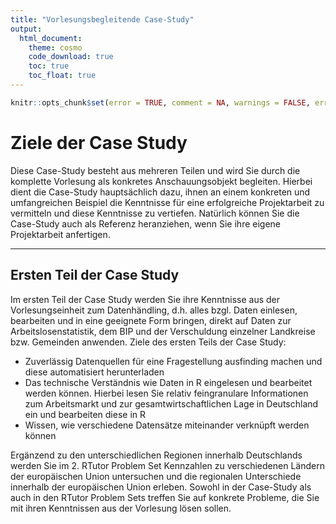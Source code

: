 ```yaml
---
title: "Vorlesungsbegleitende Case-Study"
output: 
  html_document:
    theme: cosmo
    code_download: true
    toc: true
    toc_float: true
---
```


```r
knitr::opts_chunk$set(error = TRUE, comment = NA, warnings = FALSE, errors = FALSE, messages = FALSE, tidy = FALSE, echo = FALSE)
```

# Ziele der Case Study

Diese Case-Study besteht aus mehreren Teilen und wird Sie durch die komplette Vorlesung als konkretes Anschauungsobjekt begleiten. Hierbei dient die Case-Study hauptsächlich dazu, ihnen an einem konkreten und umfangreichen Beispiel die Kenntnisse für eine erfolgreiche Projektarbeit zu vermitteln und diese Kenntnisse zu vertiefen. Natürlich können Sie die Case-Study auch als Referenz heranziehen, wenn Sie ihre eigene Projektarbeit anfertigen. 

---

## Ersten Teil der Case Study

Im ersten Teil der Case Study werden Sie ihre Kenntnisse aus der Vorlesungseinheit zum Datenhändling, d.h. alles bzgl. Daten einlesen, bearbeiten und in eine geeignete Form bringen, direkt auf Daten zur Arbeitslosenstatistik, dem BIP und der Verschuldung einzelner Landkreise bzw. Gemeinden anwenden. Ziele des ersten Teils der Case Study:

- Zuverlässig Datenquellen für eine Fragestellung ausfinding machen und diese automatisiert herunterladen 
- Das technische Verständnis wie Daten in R eingelesen und bearbeitet werden können. Hierbei lesen Sie relativ feingranulare Informationen zum Arbeitsmarkt und zur gesamtwirtschaftlichen Lage in Deutschland ein und bearbeiten diese in R
- Wissen, wie verschiedene Datensätze miteinander verknüpft werden können

Ergänzend zu den unterschiedlichen Regionen innerhalb Deutschlands werden Sie im 2. RTutor Problem Set Kennzahlen zu verschiedenen Ländern der europäischen Union untersuchen und die regionalen Unterschiede innerhalb der europäischen Union erleben. Sowohl in der Case-Study als auch in den RTutor Problem Sets treffen Sie auf konkrete Probleme, die Sie mit ihren Kenntnissen aus der Vorlesung lösen sollen.
